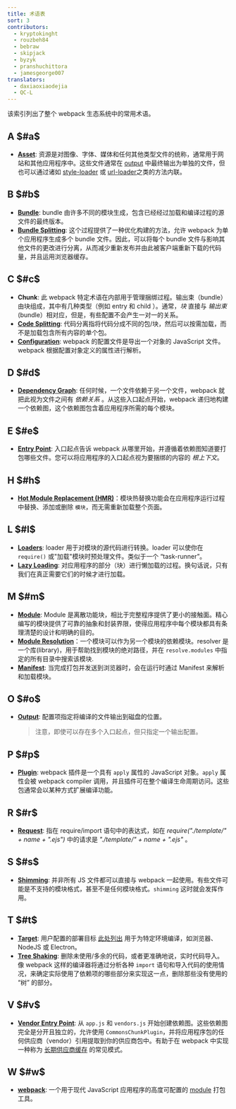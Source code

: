 ```yaml
---
title: 术语表
sort: 3
contributors:
  - kryptokinght
  - rouzbeh84
  - bebraw
  - skipjack
  - byzyk
  - pranshuchittora
  - jamesgeorge007
translators:
  - daxiaoxiaodejia
  - QC-L
---
```


该索引列出了整个 webpack 生态系统中的常用术语。

## A $#a$

- [**Asset**](/guides/asset-management/): 资源是对图像、字体、媒体和任何其他类型文件的统称，通常用于网站和其他应用程序中。这些文件通常在 [output](/glossary/#o) 中最终输出为单独的文件，但也可以通过诸如 [style-loader](/loaders/style-loader) 或 [url-loader](/loaders/url-loader)之类的方法内联。

## B $#b$

- [**Bundle**](/guides/getting-started/#creating-a-bundle): bundle 由许多不同的模块生成，包含已经经过加载和编译过程的源文件的最终版本。
- [**Bundle Splitting**](/guides/code-splitting): 这个过程提供了一种优化构建的方法，允许 webpack 为单个应用程序生成多个 bundle 文件。因此，可以将每个 bundle 文件与影响其他文件的更改进行分离，从而减少重新发布并由此被客户端重新下载的代码量，并且运用浏览器缓存。

## C $#c$

- **Chunk**: 此 webpack 特定术语在内部用于管理捆绑过程。输出束（bundle）由块组成，其中有几种类型（例如 entry 和 child ）。通常，_块_ 直接与 _输出束_ (bundle）相对应，但是，有些配置不会产生一对一的关系。
- [**Code Splitting**](/guides/code-splitting/): 代码分离指将代码分成不同的包/块，然后可以按需加载，而不是加载包含所有内容的单个包。
- [**Configuration**](/concepts/configuration/): webpack 的配置文件是导出一个对象的 JavaScript 文件。 webpack 根据配置对象定义的属性进行解析。

## D $#d$

- [**Dependency Graph**](/concepts/dependency-graph): 任何时候，一个文件依赖于另一个文件，webpack 就把此视为文件之间有 _依赖关系_ 。从这些入口起点开始，webpack 递归地构建一个依赖图，这个依赖图包含着应用程序所需的每个模块。

## E $#e$

- [**Entry Point**](/concepts/entry-points): 入口起点告诉 webpack 从哪里开始，并遵循着依赖图知道要打包哪些文件。您可以将应用程序的入口起点视为要捆绑的内容的 _根上下文_。

## H $#h$

- [**Hot Module Replacement (HMR)**](/concepts/hot-module-replacement)：模块热替换功能会在应用程序运行过程中替换、添加或删除 `模块`，而无需重新加载整个页面。

## L $#l$

- [**Loaders**](/concepts/loaders): loader 用于对模块的源代码进行转换。loader 可以使你在 `require()` 或"加载"模块时预处理文件。类似于一个 “task-runner”。
- [**Lazy Loading**](/guides/lazy-loading): 对应用程序的部分（块）进行懒加载的过程。换句话说，只有我们在真正需要它们的时候才进行加载。

## M $#m$

- [**Module**](/concepts/modules): Module 是离散功能块，相比于完整程序提供了更小的接触面。精心编写的模块提供了可靠的抽象和封装界限，使得应用程序中每个模块都具有条理清楚的设计和明确的目的。
- [**Module Resolution**](/concepts/module-resolution/)：一个模块可以作为另一个模块的依赖模块。resolver 是一个库(library)，用于帮助找到模块的绝对路径，并在 `resolve.modules` 中指定的所有目录中搜索该模块.
- [**Manifest**](/concepts/manifest): 当完成打包并发送到浏览器时，会在运行时通过 Manifest 来解析和加载模块。

## O $#o$

- [**Output**](/concepts/output): 配置项指定将编译的文件输出到磁盘的位置。
  > 注意，即使可以存在多个入口起点，但只指定一个输出配置。

## P $#p$

- [**Plugin**](/concepts/plugins): webpack 插件是一个具有 `apply` 属性的 JavaScript 对象。`apply` 属性会被 webpack compiler 调用，并且插件可在整个编译生命周期访问。这些包通常会以某种方式扩展编译功能。

## R $#r$

- [**Request**](/guides/dependency-management/): 指在 require/import 语句中的表达式，如在 _require("./template/" + name + ".ejs")_ 中的请求是 _"./template/" + name + ".ejs"_ 。

## S $#s$

- [**Shimming**](/guides/shimming/): 并非所有 JS 文件都可以直接与 webpack 一起使用。有些文件可能是不支持的模块格式，甚至不是任何模块格式。`shimming` 这时就会发挥作用。

## T $#t$

- [**Target**](/configuration/target/): 用户配置的部署目标 [此处列出](/configuration/target/) 用于为特定环境编译，如浏览器、 NodeJS 或 Electron。
- [**Tree Shaking**](/guides/tree-shaking/): 删除未使用/多余的代码，或者更准确地说，实时代码导入。像 webpack 这样的编译器将通过分析各种 `import` 语句和导入代码的使用情况，来确定实际使用了依赖项的哪些部分来实现这一点，删除那些没有使用的 “树” 的部分。

## V $#v$

- [**Vendor Entry Point**](/concepts/entry-points/#separate-app-and-vendor-entries): 从 `app.js` 和 `vendors.js` 开始创建依赖图。这些依赖图完全是分开且独立的，允许使用 `CommonsChunkPlugin`，并将应用程序包的任何供应商（vendor）引用提取到你的供应商包中。有助于在 webpack 中实现一种称为 [长期供应商缓存](/guides/caching/) 的常见模式。

## W $#w$

- [**webpack**](/): 一个用于现代 JavaScript 应用程序的高度可配置的 [module](/concepts/modules) 打包工具。
